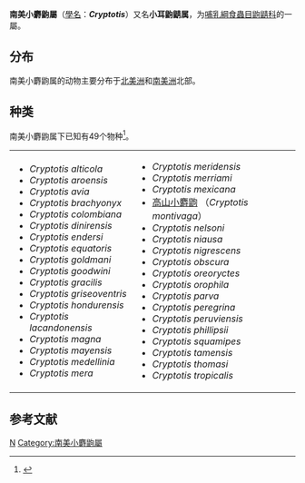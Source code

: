 {{Automatic Taxobox
| taxon = Cryptotis
| image = Exhibit Museum of Natural History, Ann Arbor - IMG 9033.JPG
| image_caption = ''Cryptotis parva''
| authority = Pomel, 1848
| synonyms =
''Soriciscus'' <small>Coues,1877</small><br/>
''Xenosorex'' <small>Schaldach,1966</small>
}}

'''南美小麝鼩屬'''（[[學名|學名]]：'''''Cryptotis'''''）又名'''小耳鼩鼱属'''，为[[哺乳綱|哺乳綱]][[食蟲目|食蟲目]][[鼩鼱科|鼩鼱科]]的一屬。

==分布==
南美小麝鼩属的动物主要分布于[[北美洲|北美洲]]和[[南美洲|南美洲]]北部。

==种类==
南美小麝鼩属下已知有49个物种<ref>{{cite journal |last1=He |first1=Kai |last2=Chen |first2=Xing |last3=Qiu |first3=Yin-Bin |last4=Liu |first4=Zhu |last5=Wang |first5=Wen-Zhi |last6=Woodman |first6=Neal |last7=Maldonado |first7=Jesús E. |last8=Pan |first8=Xinghua |title=基于线粒体基因组的系统进化揭示小耳鼩鼱属（哺乳动物：劳亚食虫目：鼩鼱科）种组快速分化 |journal=Zoological Research |date=2021-11-18 |volume=42 |issue=6 |pages=739–745 |doi=10.24272/j.issn.2095-8137.2021.199 |url=https://www.zoores.ac.cn/cn/article/doi/10.24272/j.issn.2095-8137.2021.199 |language=en |issn=2095-8137 |access-date=2021-11-25 |archive-date=2021-11-25 |archive-url=https://web.archive.org/web/20211125082408/https://www.zoores.ac.cn/cn/article/doi/10.24272/j.issn.2095-8137.2021.199 |dead-url=no }}</ref>。
{|
|- valign=top
|
*''Cryptotis alticola''
*''Cryptotis aroensis''
*''Cryptotis avia''
*''Cryptotis brachyonyx''
*''Cryptotis colombiana''
*''Cryptotis dinirensis''
*''Cryptotis endersi''
*''Cryptotis equatoris''
*''Cryptotis goldmani''
*''Cryptotis goodwini''
*''Cryptotis gracilis''
*''Cryptotis griseoventris''
*''Cryptotis hondurensis''
*''Cryptotis lacandonensis''
*''Cryptotis magna''
*''Cryptotis mayensis''
*''Cryptotis medellinia''
*''Cryptotis mera''
|
*''Cryptotis meridensis''
*''Cryptotis merriami''
*''Cryptotis mexicana''
*[[高山小麝鼩|高山小麝鼩]] （''Cryptotis montivaga''）
*''Cryptotis nelsoni''
*''Cryptotis niausa''
*''Cryptotis nigrescens''
*''Cryptotis obscura''
*''Cryptotis oreoryctes''
*''Cryptotis orophila''
*''Cryptotis parva''
*''Cryptotis peregrina''
*''Cryptotis peruviensis''
*''Cryptotis phillipsii''
*''Cryptotis squamipes''
*''Cryptotis tamensis''
*''Cryptotis thomasi''
*''Cryptotis tropicalis''
|}

==参考文献==
{{reflist}}
{{Taxonbar|from=Q1746975}}

[[Category:鼩鼱科|N]]
[[Category:南美小麝鼩屬|Category:南美小麝鼩屬]]